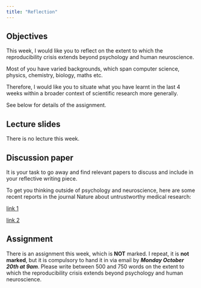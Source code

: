 ```yaml
---
title: "Reflection"
---
```


## Objectives

This week, I would like you to reflect on the extent to which the reproducibility crisis extends beyond psychology and human neuroscience.

Most of you have varied backgrounds, which span computer science, physics, chemistry, biology, maths etc.

Therefore, I would like you to situate what you have learnt in the last 4 weeks within a broader context of scientific research more generally. 

See below for details of the assignment.

## Lecture slides

There is no lecture this week.

## Discussion paper

It is your task to go away and find relevant papers to discuss and include in your reflective writing piece.

To get you thinking outside of psychology and neuroscience, here are some recent reports in the journal Nature about untrustworthy medical research:

[link 1](https://www.nature.com/articles/d41586-023-02299-w)

[link 2](https://www.nature.com/articles/d41586-024-04206-3)

## Assignment 

There is an assignment this week, which is **NOT** marked.
I repeat, it is **not marked**, but it is compulsory to hand it in via email by ***Monday October 20th at 9am***.
Please write between 500 and 750 words on the extent to which the reproducibility crisis extends beyond psychology and human neuroscience.